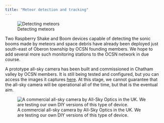 ```yaml
---
title: "Meteor detection and tracking"
---
```


:::{.aside}
![Detecting meteors](assets/ocsn_meteors.png)
:::

::: {.callout-note title="Current status of this initiative"}
Two Raspberry Shake and Boom devices capable of detecting the sonic booms made by meteors and space debris have already been deployed just south-east of Oberon township by OCSN founding members. We hope to add several more such monitoring stations to the OCSN network in due course. 

A prototype all-sky camera has been built and commissioned in Chatham valley by OCSN members. It is still being tested and configured, but you can access the images it captures [here](https://www.ocsn-allsky.net/indi-allsky/). At this stage, we cannot guarantee that the all-sky camera will be operational all of the time, but that is the eventual aim. 
:::

::: {.aside}
![A commercial all-sky camera by All-Sky Optics in the UK. We are testing our own DIY versions of this type of device.](assets/allsky_optics_camera.jpeg)
:::



